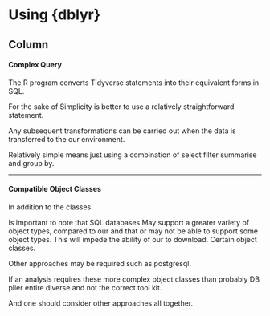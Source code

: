
Using {dblyr} {data-navmenu="dbplyr"}
==========================================

Column {.tabset}
--------------------


#### Complex Query 

The R program converts Tidyverse statements into their equivalent forms in SQL.

For the sake of Simplicity is better to use a relatively straightforward statement.

Any subsequent transformations can be carried out when the data is transferred to the our environment.

Relatively simple means just using a combination of select filter summarise and group by.


-----------------------

#### Compatible Object Classes

In addition to the classes.

Is important to note that SQL databases May support a greater variety of object types, compared to our and that or may not be able to support some object types. This will impede the ability of our to download. Certain object classes.

Other approaches may be required such as postgresql.

If an analysis requires these more complex object classes than probably DB plier entire diverse and not the correct tool kit.

And one should consider other approaches all together.
